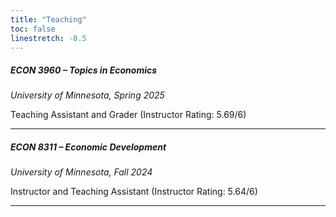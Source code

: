 ```yaml
---
title: "Teaching"
toc: false 
linestretch: -0.5
---
```




##### **ECON 3960 -- Topics in Economics**

*University of Minnesota, Spring 2025*

Teaching Assistant and Grader (Instructor Rating: 5.69/6)

---

##### **ECON 8311 -- Economic Development**

*University of Minnesota, Fall 2024*

Instructor and Teaching Assistant (Instructor Rating: 5.64/6)

---
